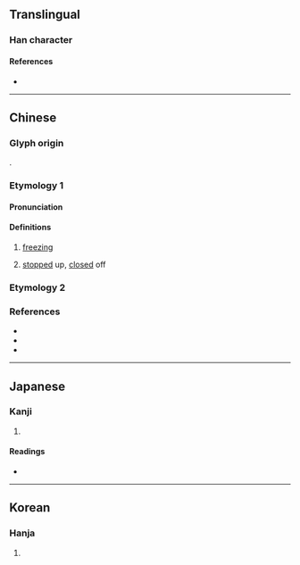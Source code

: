 {{also|冱}}
{{character info}}
==Translingual==

===Han character===
{{Han char|rn=85|rad=水|as=04|sn=7|four=31117|canj=EMVM,XEMVM|ids=⿰氵互}}

====References====
* {{Han ref|kx=0610.110|dkj=17194|dj=1003.050|hdz=31562.030|uh=6C8D|ud=27789|bh=A85B|bd=43099}}

----

==Chinese==
{{zh-forms}}

===Glyph origin===
{{Han etym}}
{{Han compound|水|alt1=氵|互|ls=psc|c1=s|c2=p}}.

===Etymology 1===

====Pronunciation====
{{zh-pron
|m=hù
|c=wu6
|mc=
|oc=y
|ma=
|cat=a
}}

====Definitions====
{{zh-hanzi}}

# {{zh-obsolete}} [[freezing]]
# {{zh-obsolete}} [[stop]]ped up, [[close]]d off

===Etymology 2===
{{zh-see|涸}}

===References===
* {{R:yue:Hanzi}}
* {{R:twedu|B02028}}
* {{R:twedu|A02232-002}}

----

==Japanese==

===Kanji===
{{ja-kanji|grade=|rs=水04}}

# {{rfdef|ja|sort=水04}}

====Readings====
* {{ja-readings
|goon=ご
|kanon=こ
|kun=かれる, さ-える, こ.お-る, ひ-える}}

----

==Korean==

===Hanja===
{{ko-hanja|hangeul=호|eumhun=|rv=ho|mr=ho|y=ho}}

# {{rfdef|ko|sort=水04}}